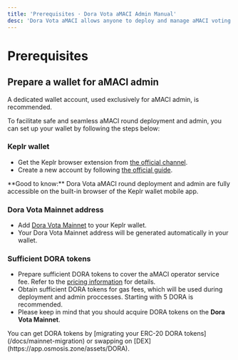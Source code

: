 ```yaml
---
title: 'Prerequisites · Dora Vota aMACI Admin Manual'
desc: 'Dora Vota aMACI allows anyone to deploy and manage aMACI voting rounds with ease, by leveraging aMACI operator service.'
---
```



# Prerequisites

## Prepare a wallet for aMACI admin

<Callout type="warning">
  A dedicated wallet account, used exclusively for aMACI admin, is recommended.
</Callout>

To facilitate safe and seamless aMACI round deployment and admin, you can set up your wallet by following the steps below:

<Steps>

### Keplr wallet

- Get the Keplr browser extension from [the official channel](https://www.keplr.app/download).
- Create a new account by following [the official guide](https://www.keplr.app/onboarding/how-to-create).

<Callout type="default">
  **Good to know:** Dora Vota aMACI round deployment and admin are fully
  accessible on the built-in browser of the Keplr wallet mobile app.
</Callout>

### Dora Vota Mainnet address

- Add [Dora Vota Mainnet](https://vota-explorer.dorafactory.org/wallet/keplr) to your Keplr wallet.
- Your Dora Vota Mainnet address will be generated automatically in your wallet.

### Sufficient DORA tokens

- Prepare sufficient DORA tokens to cover the aMACI operator service fee. Refer to the [pricing information](/docs/vota-amaci/pricing) for details.
- Obtain sufficient DORA tokens for gas fees, which will be used during deployment and admin proccesses. Starting with 5 DORA is recommended.
- Please keep in mind that you should acquire DORA tokens on the **Dora Vota Mainnet**.

<Callout type="default">
  You can get DORA tokens by [migrating your ERC-20 DORA
  tokens](/docs/mainnet-migration) or swapping on
  [DEX](https://app.osmosis.zone/assets/DORA).
</Callout>

</Steps>
